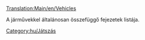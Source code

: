 [[Translation:Main/en/Vehicles]]

A járművekkel általánosan összefüggő fejezetek listája.

{{catmore}}
[[Category:hu/Játszás]]